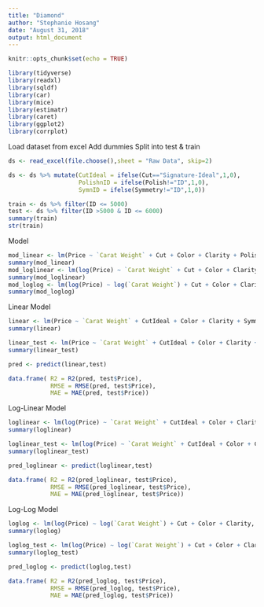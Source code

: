```yaml
---
title: "Diamond"
author: "Stephanie Hosang"
date: "August 31, 2018"
output: html_document
---
```


```r
knitr::opts_chunk$set(echo = TRUE)
```

```r
library(tidyverse)
library(readxl)
library(sqldf)
library(car)
library(mice)
library(estimatr)
library(caret)
library(ggplot2)
library(corrplot)
```

Load dataset from excel
Add dummies
Split into test & train
```r
ds <- read_excel(file.choose(),sheet = "Raw Data", skip=2)

ds <- ds %>% mutate(CutIdeal = ifelse(Cut=="Signature-Ideal",1,0),
                    PolishnID = ifelse(Polish!="ID",1,0),
                    SymnID = ifelse(Symmetry!="ID",1,0))

train <- ds %>% filter(ID <= 5000)
test <- ds %>% filter(ID >5000 & ID <= 6000)
summary(train)
str(train)
```

Model
```r
mod_linear <- lm(Price ~ `Carat Weight` + Cut + Color + Clarity + Polish + Symmetry + Report, data=train)
summary(mod_linear)
mod_loglinear <- lm(log(Price) ~ `Carat Weight` + Cut + Color + Clarity + Polish + Symmetry + Report, data=train)
summary(mod_loglinear)
mod_loglog <- lm(log(Price) ~ log(`Carat Weight`) + Cut + Color + Clarity + Polish + Symmetry + Report, data=train)
summary(mod_loglog)
```

Linear Model
```r
linear <- lm(Price ~ `Carat Weight` + CutIdeal + Color + Clarity + Symmetry, data=train)
summary(linear)

linear_test <- lm(Price ~ `Carat Weight` + CutIdeal + Color + Clarity + Symmetry, data=test)
summary(linear_test)

pred <- predict(linear,test)

data.frame( R2 = R2(pred, test$Price),
            RMSE = RMSE(pred, test$Price),
            MAE = MAE(pred, test$Price))
```
Log-Linear Model
```r
loglinear <- lm(log(Price) ~ `Carat Weight` + CutIdeal + Color + Clarity + Polish  , data=train)
summary(loglinear)

loglinear_test <- lm(log(Price) ~ `Carat Weight` + CutIdeal + Color + Clarity + Polish  , data=test)
summary(loglinear_test)

pred_loglinear <- predict(loglinear,test)

data.frame( R2 = R2(pred_loglinear, test$Price),
            RMSE = RMSE(pred_loglinear, test$Price),
            MAE = MAE(pred_loglinear, test$Price))

```
Log-Log Model
```r
loglog <- lm(log(Price) ~ log(`Carat Weight`) + Cut + Color + Clarity, data=train)
summary(loglog)

loglog_test <- lm(log(Price) ~ log(`Carat Weight`) + Cut + Color + Clarity, data=test)
summary(loglog_test)

pred_loglog <- predict(loglog,test)

data.frame( R2 = R2(pred_loglog, test$Price),
            RMSE = RMSE(pred_loglog, test$Price),
            MAE = MAE(pred_loglog, test$Price))

```
